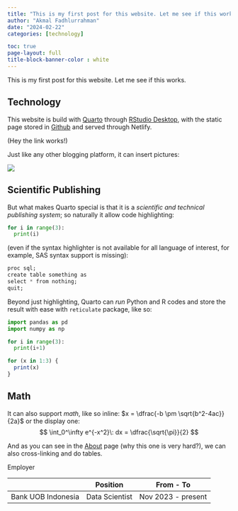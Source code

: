 ```yaml
---
title: "This is my first post for this website. Let me see if this works."
author: "Akmal Fadhlurrahman"
date: "2024-02-22"
categories: [technology]

toc: true
page-layout: full
title-block-banner-color : white
---
```


This is my first post for this website. Let me see if this works.

## Technology

This website is build with [Quarto](https://quarto.org/) through [RStudio Desktop](https://posit.co/download/rstudio-desktop/), with the static page stored in [Github](https://github.com/akmalf) and served through Netlify.

(Hey the link works!)

Just like any other blogging platform, it can insert pictures:

![](thumbnail.jpg)

## Scientific Publishing

But what makes Quarto special is that it is a *scientific and technical publishing system*; so naturally it allow code highlighting:

``` python
for i in range(3):
  print(i)
```

(even if the syntax highlighter is not available for all language of interest, for example, SAS syntax support is missing):

``` sass
proc sql;
create table something as
select * from nothing;
quit;
```

Beyond just highlighting, Quarto can *run* Python and R codes and store the result with ease with `reticulate` package, like so:

```python
import pandas as pd
import numpy as np

for i in range(3):
  print(i+1)
```

```r
for (x in 1:3) {
  print(x)
}
```

## Math

It can also support $math$, like so inline: $x = \dfrac{-b \pm \sqrt{b^2-4ac}}{2a}$ or the display one: $$
\int_0^\infty e^{-x^2}\: dx = \dfrac{\sqrt{\pi}}{2}
$$

And as you can see in the [About](../../about.html) page (why this one is very hard?), we can also cross-linking and do tables.

Employer

|                    | Position       | From - To          |
|--------------------|----------------|--------------------|
| Bank UOB Indonesia | Data Scientist | Nov 2023 - present |
